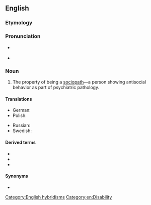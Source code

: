 ==English==

===Etymology===
{{confix|en|socio|pathy}}

===Pronunciation===
* {{a|UK}} {{IPA|en|/ˈsoʊ.ʃi.əˌpæθi/}}
* {{a|US}} {{IPA|en|/ˈsoʊ.si.əˌpæθi/}}

===Noun===
{{en-noun|~}}

# {{lb|en|psychiatry}} The property of being a [[sociopath]]—a person showing antisocial behavior as part of psychiatric pathology.

====Translations====
{{trans-top|personality disorder}}
* German: {{t|de|Soziopathie|f}}
* Polish: {{t+|pl|socjopatia|f}}
{{trans-mid}}
* Russian: {{t+|ru|социопа́тия|f}}
* Swedish: {{t+|sv|sociopati|c}}
{{trans-bottom}}

====Derived terms====
* {{l|en|sociopath}}
* {{l|en|sociopathic}}
* {{l|en|sociopathology}}

====Synonyms====
* {{l|en|psychopathy}}

[[Category:English hybridisms]]
[[Category:en:Disability]]